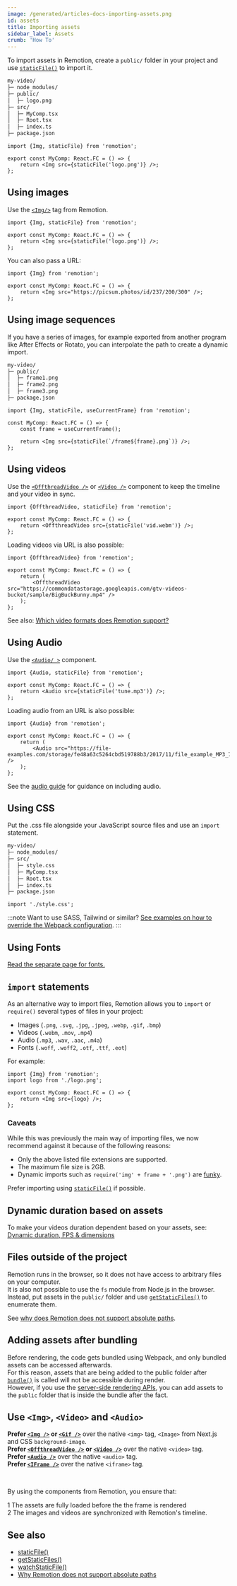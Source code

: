 ```yaml
---
image: /generated/articles-docs-importing-assets.png
id: assets
title: Importing assets
sidebar_label: Assets
crumb: 'How To'
---
```


To import assets in Remotion, create a `public/` folder in your project and use [`staticFile()`](/docs/staticfile) to import it.

```txt
my-video/
├─ node_modules/
├─ public/
│  ├─ logo.png
├─ src/
│  ├─ MyComp.tsx
│  ├─ Root.tsx
│  ├─ index.ts
├─ package.json
```

```tsx twoslash title="src/MyComp.tsx"
import {Img, staticFile} from 'remotion';

export const MyComp: React.FC = () => {
	return <Img src={staticFile('logo.png')} />;
};
```

## Using images

Use the [`<Img/>`](/docs/img) tag from Remotion.

```tsx twoslash title="MyComp.tsx"
import {Img, staticFile} from 'remotion';

export const MyComp: React.FC = () => {
	return <Img src={staticFile('logo.png')} />;
};
```

You can also pass a URL:

```tsx twoslash title="MyComp.tsx"
import {Img} from 'remotion';

export const MyComp: React.FC = () => {
	return <Img src="https://picsum.photos/id/237/200/300" />;
};
```

## Using image sequences

If you have a series of images, for example exported from another program like After Effects or Rotato, you can interpolate the path to create a dynamic import.

```txt
my-video/
├─ public/
│  ├─ frame1.png
│  ├─ frame2.png
│  ├─ frame3.png
├─ package.json
```

```tsx twoslash
import {Img, staticFile, useCurrentFrame} from 'remotion';

const MyComp: React.FC = () => {
	const frame = useCurrentFrame();

	return <Img src={staticFile(`/frame${frame}.png`)} />;
};
```

## Using videos

Use the [`<OffthreadVideo />`](/docs/offthreadvideo) or [`<Video />`](/docs/video) component to keep the timeline and your video in sync.

```tsx twoslash
import {OffthreadVideo, staticFile} from 'remotion';

export const MyComp: React.FC = () => {
	return <OffthreadVideo src={staticFile('vid.webm')} />;
};
```

Loading videos via URL is also possible:

```tsx twoslash
import {OffthreadVideo} from 'remotion';

export const MyComp: React.FC = () => {
	return (
		<OffthreadVideo src="https://commondatastorage.googleapis.com/gtv-videos-bucket/sample/BigBuckBunny.mp4" />
	);
};
```

See also: [Which video formats does Remotion support?](/docs/miscellaneous/video-formats)

## Using Audio

Use the [`<Audio/ >`](/docs/audio) component.

```tsx twoslash
import {Audio, staticFile} from 'remotion';

export const MyComp: React.FC = () => {
	return <Audio src={staticFile('tune.mp3')} />;
};
```

Loading audio from an URL is also possible:

```tsx twoslash
import {Audio} from 'remotion';

export const MyComp: React.FC = () => {
	return (
		<Audio src="https://file-examples.com/storage/fe48a63c5264cbd519788b3/2017/11/file_example_MP3_700KB.mp3" />
	);
};
```

See the [audio guide](/docs/using-audio) for guidance on including audio.

## Using CSS

Put the .css file alongside your JavaScript source files and use an `import` statement.

```txt
my-video/
├─ node_modules/
├─ src/
│  ├─ style.css
│  ├─ MyComp.tsx
│  ├─ Root.tsx
│  ├─ index.ts
├─ package.json
```

```tsx twoslash title="MyComp.tsx"
import './style.css';
```

:::note
Want to use SASS, Tailwind or similar? [See examples on how to override the Webpack configuration](/docs/webpack).
:::

## Using Fonts

[Read the separate page for fonts.](/docs/fonts)

## `import` statements

As an alternative way to import files, Remotion allows you to `import` or `require()` several types of files in your project:

- Images (`.png`, `.svg`, `.jpg`, `.jpeg`, `.webp`, `.gif`, `.bmp`)
- Videos (`.webm`, `.mov`, `.mp4`)
- Audio (`.mp3`, `.wav`, `.aac`, `.m4a`)
- Fonts (`.woff`, `.woff2`, `.otf`, `.ttf`, `.eot`)

For example:

```tsx twoslash title="MyComp.tsx"
import {Img} from 'remotion';
import logo from './logo.png';

export const MyComp: React.FC = () => {
	return <Img src={logo} />;
};
```

### Caveats

While this was previously the main way of importing files, we now recommend against it because of the following reasons:

- Only the above listed file extensions are supported.
- The maximum file size is 2GB.
- Dynamic imports such as `require('img' + frame + '.png')` are [funky](/docs/webpack-dynamic-imports).

Prefer importing using [`staticFile()`](/docs/staticfile) if possible.

## Dynamic duration based on assets

To make your videos duration dependent based on your assets, see: [Dynamic duration, FPS & dimensions](/docs/dynamic-metadata)

## Files outside of the project

Remotion runs in the browser, so it does not have access to arbitrary files on your computer.  
It is also not possible to use the `fs` module from Node.js in the browser.  
Instead, put assets in the `public/` folder and use [`getStaticFiles()`](/docs/getstaticfiles) to enumerate them.

See [why does Remotion does not support absolute paths](/docs/miscellaneous/absolute-paths).

## Adding assets after bundling

Before rendering, the code gets bundled using Webpack, and only bundled assets can be accessed afterwards.  
For this reason, assets that are being added to the public folder after [`bundle()`](/docs/bundle) is called will not be accessible during render.  
However, if you use the [server-side rendering APIs](/docs/ssr-node), you can add assets to the `public` folder that is inside the bundle after the fact.

## Use `<Img>`, `<Video>` and `<Audio>`

**Prefer [`<Img />`](/docs/img) or [`<Gif />`](/docs/gif)** over the native `<img>` tag, `<Image>` from Next.js and CSS `background-image`.  
**Prefer [`<OffthreadVideo />`](/docs/offthreadvideo) or [`<Video />`](/docs/video)** over the native `<video>` tag.  
**Prefer [`<Audio />`](/docs/audio)** over the native `<audio>` tag.  
**Prefer [`<IFrame />`](/docs/iframe)** over the native `<iframe>` tag.

<br />

By using the components from Remotion, you ensure that:

<Step>1</Step> The assets are fully loaded before the the frame is rendered
<br />
<Step>2</Step> The images and videos are synchronized with Remotion's timeline.

## See also

- [staticFile()](/docs/staticfile)
- [getStaticFiles()](/docs/getstaticfiles)
- [watchStaticFile()](/docs/watchstaticfile)
- [Why Remotion does not support absolute paths](/docs/miscellaneous/absolute-paths)
